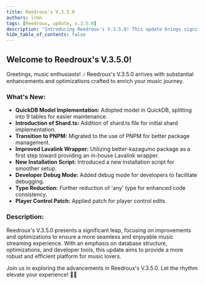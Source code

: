 ```yaml
---
title: Reedroux's V.3.5.0
authors: lrmn
tags: [Reedroux, update, v.3.5.0]
description: "Introducing Reedroux's V.3.5.0! This update brings significant improvements and optimizations for a better user experience."
hide_table_of_contents: false
---
```



## Welcome to Reedroux's V.3.5.0!

Greetings, music enthusiasts! 🎶 Reedroux's V.3.5.0 arrives with substantial enhancements and optimizations crafted to enrich your music journey.

### What's New:

- **QuickDB Model Implementation:** Adopted model in QuickDB, splitting into 9 tables for easier maintenance.
- **Introduction of Shard.ts:** Addition of shard.ts file for initial shard implementation.
- **Transition to PNPM:** Migrated to the use of PNPM for better package management.
- **Improved Lavalink Wrapper:** Utilizing better-kazagumo package as a first step toward providing an in-house Lavalink wrapper.
- **New Installation Script:** Introduced a new installation script for smoother setup.
- **Developer Debug Mode:** Added debug mode for developers to facilitate debugging.
- **Type Reduction:** Further reduction of 'any' type for enhanced code consistency.
- **Player Control Patch:** Applied patch for player control edits.

### Description:

Reedroux's V.3.5.0 presents a significant leap, focusing on improvements and optimizations to ensure a more seamless and enjoyable music streaming experience. With an emphasis on database structure, optimizations, and developer tools, this update aims to provide a more robust and efficient platform for music lovers.

Join us in exploring the advancements in Reedroux's V.3.5.0. Let the rhythm elevate your experience! 🎵✨
